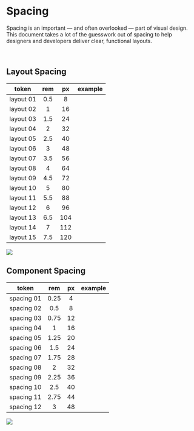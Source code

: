 
<Meta title="Design System/Spacing" />

# Spacing

Spacing is an important — and often overlooked — part of visual design. This document takes a lot of the guesswork out of spacing to help designers and developers deliver clear, functional layouts.

<br />

## Layout Spacing

| <Box width="120px">token</Box> | <Box width="60px">rem</Box> | <Box width="60px">px</Box> | <Box width="200px">example</Box> |
| :-: | :----: | :----: | :----: |
| layout 01 | 0.5 | 8 | <Box width="8px" height="8px" bg="lightblue" /> |
| layout 02 | 1 | 16 | <Box width="16px" height="16px" bg="lightblue" /> |
| layout 03 | 1.5 | 24 | <Box width="24px" height="24px" bg="lightblue" /> |
| layout 04 | 2 | 32 | <Box width="32px" height="32px" bg="lightblue" /> |
| layout 05 | 2.5 | 40 | <Box width="40px" height="40px" bg="lightblue" /> |
| layout 06 | 3 | 48 | <Box width="48px" height="48px" bg="lightblue" /> |
| layout 07 | 3.5 | 56 | <Box width="56px" height="56px" bg="lightblue" /> |
| layout 08 | 4 | 64 | <Box width="64px" height="64px" bg="lightblue" /> |
| layout 09 | 4.5 | 72 | <Box width="72px" height="72px" bg="lightblue" /> |
| layout 10 | 5 | 80 | <Box width="80px" height="80px" bg="lightblue" /> |
| layout 11 | 5.5 | 88 | <Box width="88px" height="88px" bg="lightblue" /> |
| layout 12 | 6 | 96 | <Box width="96px" height="96px" bg="lightblue" /> |
| layout 13 | 6.5 | 104 | <Box width="104px" height="104px" bg="lightblue" /> |
| layout 14 | 7 | 112 | <Box width="112px" height="112px" bg="lightblue" /> |
| layout 15 | 7.5 | 120 | <Box width="120px" height="120px" bg="lightblue" /> |

<img src={Spacing02} />

## Component Spacing
 
| <Box width="120px">token</Box> | <Box width="60px">rem</Box> | <Box width="60px">px</Box> | <Box width="200px">example</Box> |
| :-: | :----: | :----: | :----: |
| spacing 01 | 0.25 | 4 | <Box width="4px" height="4px" bg="pink" /> |
| spacing 02 | 0.5 | 8 | <Box width="8px" height="8px" bg="pink" /> |
| spacing 03 | 0.75 | 12 | <Box width="12px" height="12px" bg="pink" /> |
| spacing 04 | 1 | 16 | <Box width="16px" height="16px" bg="pink" /> |
| spacing 05 | 1.25 | 20 | <Box width="20px" height="20px" bg="pink" /> |
| spacing 06 | 1.5 | 24 | <Box width="24px" height="24px" bg="pink" /> |
| spacing 07 | 1.75 | 28 | <Box width="28px" height="28px" bg="pink" /> |
| spacing 08 | 2 | 32 | <Box width="32px" height="32px" bg="pink" /> |
| spacing 09 | 2.25 | 36 | <Box width="36px" height="36px" bg="pink" /> |
| spacing 10 | 2.5 | 40 | <Box width="40px" height="40px" bg="pink" /> |
| spacing 11 | 2.75 | 44 | <Box width="44px" height="44px" bg="pink" /> |
| spacing 12 | 3 | 48 | <Box width="48px" height="48px" bg="pink" /> |

<img src={Spacing01} />